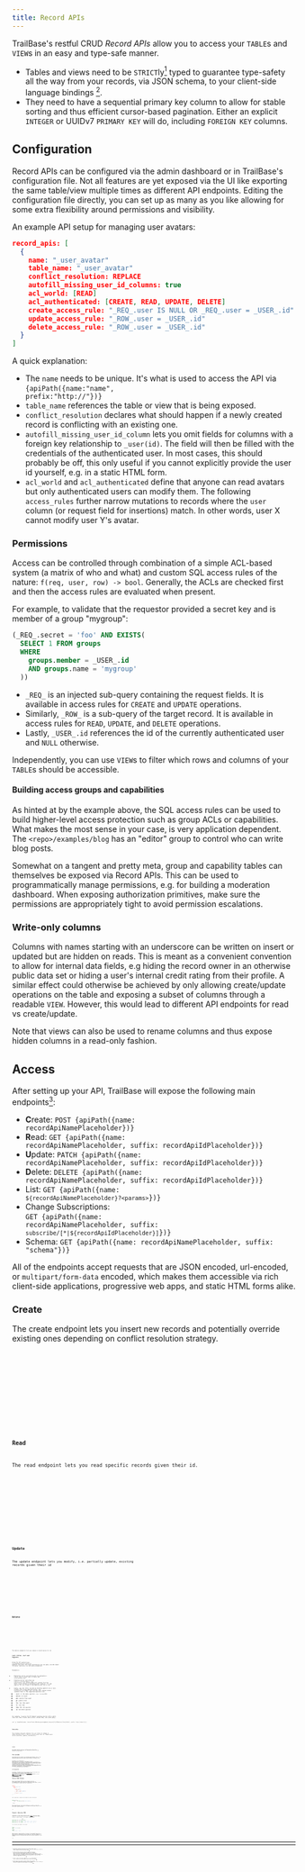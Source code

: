 ```yaml
---
title: Record APIs
---
```




TrailBase's restful CRUD _Record APIs_ allow you to access your `TABLE`s and
`VIEW`s in an easy and type-safe manner.

- Tables and views need to be `STRICT`ly[^1] typed to guarantee type-safety all the
  way from your records, via JSON schema, to your client-side language bindings [^2].
- They need to have a sequential primary key column to allow for stable sorting
  and thus efficient cursor-based pagination. Either an explicit `INTEGER` or
  UUIDv7 `PRIMARY KEY` will do, including `FOREIGN KEY` columns.

## Configuration

Record APIs can be configured via the admin dashboard or in TrailBase's
configuration file.
Not all features are yet exposed via the UI like exporting the same table/view
multiple times as different API endpoints.
Editing the configuration file directly, you can set up as many as you like
allowing for some extra flexibility around permissions and visibility.

An example API setup for managing user avatars:

```json
record_apis: [
  {
    name: "_user_avatar"
    table_name: "_user_avatar"
    conflict_resolution: REPLACE
    autofill_missing_user_id_columns: true
    acl_world: [READ]
    acl_authenticated: [CREATE, READ, UPDATE, DELETE]
    create_access_rule: "_REQ_.user IS NULL OR _REQ_.user = _USER_.id"
    update_access_rule: "_ROW_.user = _USER_.id"
    delete_access_rule: "_ROW_.user = _USER_.id"
  }
]
```

A quick explanation:

* The `name` needs to be unique. It's what is used to access the API via
  <code>{apiPath({name:"name", prefix:"http://<host>"})}</code>
* `table_name` references the table or view that is being exposed.
* `conflict_resolution` declares what should happen if a newly created record is
  conflicting with an existing one.
* `autofill_missing_user_id_column` lets you omit fields for columns with a foreign
  key relationship to `_user(id)`. The field will then be filled with the
  credentials of the authenticated user. In most cases, this should probably be off, this
  only useful if you cannot explicitly provide the user id yourself, e.g. in a
  static HTML form.
* `acl_world` and `acl_authenticated` define that anyone can read avatars but
  only authenticated users can modify them. The following `access_rules` further narrow
  mutations to records where the `user` column (or request field for insertions)
  match. In other words, user X cannot modify user Y's avatar.


### Permissions

Access can be controlled through combination of a simple ACL-based system (a
matrix of who and what) and custom SQL access rules of the nature:
`f(req, user, row) -> bool`.
Generally, the ACLs are checked first and then the access rules are evaluated
when present.

For example, to validate that the requestor provided a secret key and is member
of a group "mygroup":

```sql
(_REQ_.secret = 'foo' AND EXISTS(
  SELECT 1 FROM groups
  WHERE
    groups.member = _USER_.id
    AND groups.name = 'mygroup'
  ))
```

* `_REQ_` is an injected sub-query containing the request fields. It is
  available in access rules for `CREATE` and `UPDATE` operations.
* Similarly, `_ROW_` is a sub-query of the target record. It is available in
  access rules for `READ`, `UPDATE`, and `DELETE` operations.
* Lastly, `_USER_.id` references the id of the currently authenticated user and
  `NULL` otherwise.

Independently, you can use `VIEW`s to filter which rows and columns of
your `TABLE`s should be accessible.

#### Building access groups and capabilities

As hinted at by the example above, the SQL access rules can be used to
build higher-level access protection such as group ACLs or capabilities.
What makes the most sense in your case, is very application dependent.
The `<repo>/examples/blog` has an "editor" group to control who can write blog
posts.

Somewhat on a tangent and pretty meta, group and capability tables can
themselves be exposed via Record APIs.
This can be used to programmatically manage permissions, e.g. for building a
moderation dashboard.
When exposing authorization primitives, make sure the permissions are
appropriately tight to avoid permission escalations.

### Write-only columns

Columns with names starting with an underscore can be written on insert or
updated but are hidden on reads. This is meant as a convenient convention to
allow for internal data fields, e.g hiding the record owner in an otherwise public
data set or hiding a user's internal credit rating from their profile. A
similar effect could otherwise be achieved by only allowing create/update
operations on the table and exposing a subset of columns through a readable
`VIEW`. However, this would lead to different API endpoints for read vs
create/update.

<Aside type="note" title="Unhiding">
  Note that views can also be used to rename columns and thus expose hidden columns
  in a read-only fashion.
</Aside>

## Access

After setting up your API, TrailBase will expose the following main endpoints[^3]:

* **C**reate: <code>POST {apiPath({name: recordApiNamePlaceholder})}</code>
* **R**ead: <code>GET {apiPath({name: recordApiNamePlaceholder, suffix: recordApiIdPlaceholder})}</code>
* **U**pdate: <code>PATCH {apiPath({name: recordApiNamePlaceholder, suffix: recordApiIdPlaceholder})}</code>
* **D**elete: <code>DELETE {apiPath({name: recordApiNamePlaceholder, suffix: recordApiIdPlaceholder})}</code>
* List: <code>GET {apiPath({name: `${recordApiNamePlaceholder}?<params>`})}</code>
* Change Subscriptions: <br/><code>GET {apiPath({name: recordApiNamePlaceholder, suffix: `subscribe/[*|${recordApiIdPlaceholder}]`})}</code>
* Schema: <code>GET {apiPath({name: recordApiNamePlaceholder, suffix: "schema"})}</code>

All of the endpoints accept requests that are JSON encoded, url-encoded, or
`multipart/form-data` encoded, which makes them accessible via rich client-side
applications, progressive web apps, and static HTML forms alike.

### Create

The create endpoint lets you insert new records and potentially override
existing ones depending on conflict resolution strategy.


<Tabs>
  <TabItem label="JS/TS">
    <Code lang="ts" code={createTsCode} />
  </TabItem>

  <TabItem label="Dart">
    <Code lang="dart" code={createDartCode} />
  </TabItem>

  <TabItem label="curl">
    <Code lang="sh" frame="code" code={createCurlCode} />
  </TabItem>
</Tabs>


### Read

The read endpoint lets you read specific records given their id.


<Tabs>
  <TabItem label="JS/TS">
    <Code lang="ts" code={readTsCode} />
  </TabItem>

  <TabItem label="Dart">
    <Code lang="dart" code={readDartCode} />
  </TabItem>

  <TabItem label="curl">
    <Code lang="sh" frame="code" code={readCurlCode} />
  </TabItem>
</Tabs>

### Update

The update endpoint lets you modify, i.e. partially update, existing records given their id


<Tabs>
  <TabItem label="JS/TS">
    <Code lang="ts" code={updateTsCode} />
  </TabItem>

  <TabItem label="Dart">
    <Code lang="dart" code={updateDartCode} />
  </TabItem>

  <TabItem label="curl">
    <Code lang="sh" frame="code" code={updateCurlCode} />
  </TabItem>
</Tabs>

### Delete


<Tabs>
  <TabItem label="JS/TS">
    <Code lang="ts" code={deleteTsCode} />
  </TabItem>

  <TabItem label="Dart">
    <Code lang="dart" code={deleteDartCode} />
  </TabItem>

  <TabItem label="curl">
    <Code lang="sh" frame="code" code={deleteCurlCode} />
  </TabItem>
</Tabs>

The delete endpoints lets you remove a record given its id.


### List: Filter, Sort and Paginate

Using the <code>GET {apiPath({name: `${recordApiNamePlaceholder}?<params>`})}</code> endpoint and given
sufficient permissions one can query records based the given `read_access_rule`
and query parameters.

Parameters:

* Pagination can be controlled with two parameters: `limit=N` (with a hard
  limit of 1024) and `cursor=<primary key>`.
* Ordering can be controlled via `order=[[+-]?<column_name>]+`, e.g.
  `order=created,-rank`, which would sort records first by their `created`
  column in ascending order (same as "+") and then by the `rank` column in
  descending order due to the "-".
* Lastly, one can filter records by matching against one or more columns like
  `<column_name>[op]=<value>`, e.g. `revenue[gt]=0` to request only records
  with revenue values "greater than" 0. The supported operators are:
  * equal, is the empty operator, e.g. `?success=TRUE`.
  * **not**|**ne**: not equal
  * **gte**: greater-than-equal
  * **gt**: greater-than
  * **lte**: less-than-equal
  * **lt**: less-than
  * **like**: SQL `LIKE` operator
  * **re**: SQL `REGEXP` operator

For example, to query the 10 highest grossing movies with a watch time less
than 2 hours and an actor called John, one could query:

  `curl -g '${apiPath({name: "movies?limit=10&order=grossing&watch_time_min[lt]=120&actors[like]=%John%", prefix: "http://<host>"})}'`;

<Code code={curlListRecords} lang="bash" frame="terminal" />

### Subscribe

The streaming subscribe endpoints lets you listen for changes to tables backing
an API or specific records given their id. Change events can be insertions,
updates, and deletions.


<Tabs>
  <TabItem label="JS/TS">
    <Code lang="ts" code={subscribeTsCode} />
  </TabItem>

  <TabItem label="Dart">
    <Code lang="dart" code={subscribeDartCode} />
  </TabItem>
</Tabs>

### Schema

The schema endpoint allows for reading the APIs JSON schema definition. This
can be useful for introspection such as driving external code generation.


## File Uploads

Record APIs can also support file uploads and downloads. There's some special
handling in place so that only metadata is stored in the underlying table while
the actual files are kept in an object store.

By adding a `TEXT` column with a `CHECK(jsonschema('std.FileUpload'))`
constrained to your table definition, you instruct TrailBase to store file
metadata as defined by the "std.FileUpload" JSON schema while keeping the contents
in a separate object store.
Files can then be upload by sending their contents as part of your JSON
requests or `multipart/form-data` POST requests.
Downloading files is slightly different, since reading the column through
record APIs will only yield the metadata. There's a dedicated GET API endpoint
for file downloads:
<code>
{apiPath({name: recordApiNamePlaceholder, suffix:`${recordApiIdPlaceholder}/file/<column_name>`})}
</code>

### S3 Integration

By default, TrailBase will keep the object store on the local file system under
`<data-dir>/uploads`.
Alternatively, one can configure an S3 bucket via the
[configuration file](https://github.com/trailbaseio/trailbase/blob/main/trailbase-core/proto/config.proto#L57),
it's not yet accessible through the admin dashboard.
If you need support for
[other storage backends](https://docs.rs/object_store/latest/object_store/#available-objectstore-implementations),
let us know.


## Custom JSON Schemas

Akin to `std.FileUpload` above, you can register your own nested JSON schemas
to be used with column `CHECK`s.
For now, the dashboard only allows viewing all registered JSON schemas, however
you can register schemas using the configuration:

```json
schemas: [
  {
    name: "simple_schema"
    schema:
      '{'
      '  "type": "object",'
      '  "properties": {'
      '    "name": { "type": "string" },'
      '    "obj": { "type": "object" }'
      '  },'
      '  "required": ["name"]'
      '}'
  }
]
```

Once registered, schemas can be added as column constraints:

```sql
CREATE TALE test (
    simple    TEXT CHECK(jsonschema('simple_schema')),

    -- ...
) STRICT;
```

When generating new client-side bindings for a table or view with such nested
schemas, they will be included ensuring type-safety all the way to the
client-side APIs.

{/*

## Tangent: Querying JSON

Independent of type-safety and Record APIs,
[SQLite](https://www.sqlite.org/json1.html) has first-class support for
querying nested properties of columns containing JSON in textual or binary
format [^4].
For example, given a table:

```sql
CREATE TABLE items (json TEXT NOT NULL);

INSERT INTO items (json) VALUES ('{"name": "House", "color": "blue"}');
INSERT INTO items (json) VALUES ('{"name": "Tent", "color": "red"}');
```

You can query the names of red items:

```sql
SELECT
  json->>'name' AS name
FROM
  items
WHERE
  json->>'color' = 'red';
```

Note that this requires SQLite to scan all rows and deserialize the JSON.
Instead, storing the color of items in a separate, indexed column and filter
on it would be a lot more efficient.
Yet, using JSON for complex structured or denormalized data can be powerful
addition to your toolbox.

*/}

<div class="h-[50px]" />

---

[^1]:
    By default, SQLite are not strictly typed. Column types merely express
    type-affinities. Unless tables are explicitly created as `STRICT` columns can
    store any data type.

[^2]:
    Views are more tricky to strictly type, since they're the result of an
    arbitrary `SELECT` statement. TrailBase parses the `CREATE VIEW` statement
    and will allow record APIs only on top of a conservative subset, where it
    can infer the column types. Over time, TrailBase will be able to support
    larger subsets. Let us know if you have provably strictly typed queries
    that you think should be supported but aren't.

[^3]:
    There's also a few other endpoints, e.g. for downloading files, which will
    be described further down in the docs.

[^4]:
    Record APIs only support textual JSON. Binary JSON is more compact and more
    efficient to parse, however its actual encoding is internal to SQLite and
    thus opaque to TrailBase.
